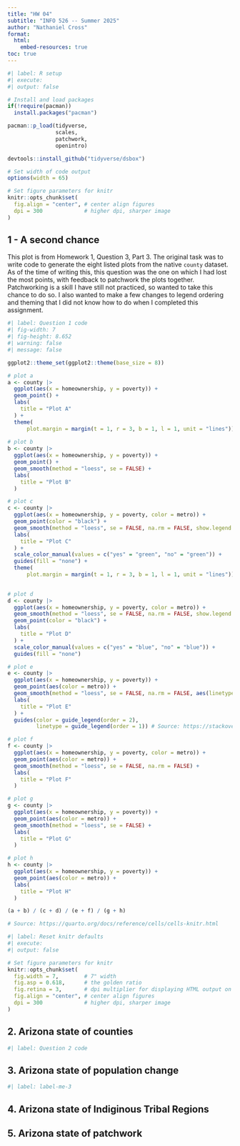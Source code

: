 ```yaml
---
title: "HW 04"
subtitle: "INFO 526 -- Summer 2025"
author: "Nathaniel Cross"
format:
  html:
    embed-resources: true
toc: true
---
```


```r
#| label: R setup
#| execute: 
#| output: false

# Install and load packages
if(!require(pacman))
  install.packages("pacman")

pacman::p_load(tidyverse, 
               scales,
               patchwork,
               openintro)

devtools::install_github("tidyverse/dsbox")

# Set width of code output
options(width = 65)

# Set figure parameters for knitr
knitr::opts_chunk$set(
  fig.align = "center", # center align figures
  dpi = 300             # higher dpi, sharper image
)
```

## 1 - A second chance

This plot is from Homework 1, Question 3, Part 3. The original task was to write code to generate the eight listed plots from the native `county` dataset. As of the time of writing this, this question was the one on which I had lost the most points, with feedback to patchwork the plots together. Patchworking is a skill I have still not practiced, so wanted to take this chance to do so. I also wanted to make a few changes to legend ordering and theming that I did not know how to do when I completed this assignment.

```r
#| label: Question 1 code
#| fig-width: 7
#| fig-height: 8.652
#| warning: false
#| message: false

ggplot2::theme_set(ggplot2::theme(base_size = 8))

# plot a
a <- county |>
  ggplot(aes(x = homeownership, y = poverty)) +
  geom_point() +
  labs(
    title = "Plot A"
  ) +
  theme(
      plot.margin = margin(t = 1, r = 3, b = 1, l = 1, unit = "lines"))
  
# plot b
b <- county |>
  ggplot(aes(x = homeownership, y = poverty)) +
  geom_point() +
  geom_smooth(method = "loess", se = FALSE) +
  labs(
    title = "Plot B"
  )

# plot c
c <- county |>
  ggplot(aes(x = homeownership, y = poverty, color = metro)) +
  geom_point(color = "black") +
  geom_smooth(method = "loess", se = FALSE, na.rm = FALSE, show.legend = FALSE) +
  labs(
    title = "Plot C"
  ) +
  scale_color_manual(values = c("yes" = "green", "no" = "green")) +
  guides(fill = "none") +
  theme(
      plot.margin = margin(t = 1, r = 3, b = 1, l = 1, unit = "lines"))
  

# plot d
d <- county |>
  ggplot(aes(x = homeownership, y = poverty, color = metro)) +
  geom_smooth(method = "loess", se = FALSE, na.rm = FALSE, show.legend = FALSE) +
  geom_point(color = "black") +
  labs(
    title = "Plot D"
  ) +
  scale_color_manual(values = c("yes" = "blue", "no" = "blue")) +
  guides(fill = "none")

# plot e
e <- county |>
  ggplot(aes(x = homeownership, y = poverty)) +
  geom_point(aes(color = metro)) +
  geom_smooth(method = "loess", se = FALSE, na.rm = FALSE, aes(linetype = metro)) +
  labs(
    title = "Plot E" 
  ) +
  guides(color = guide_legend(order = 2), 
         linetype = guide_legend(order = 1)) # Source: https://stackoverflow.com/questions/11393123/controlling-ggplot2-legend-display-order/11397958#11397958

# plot f
f <- county |>
  ggplot(aes(x = homeownership, y = poverty, color = metro)) +
  geom_point(aes(color = metro)) +
  geom_smooth(method = "loess", se = FALSE, na.rm = FALSE) +
  labs(
    title = "Plot F"
  ) 

# plot g
g <- county |>
  ggplot(aes(x = homeownership, y = poverty)) +
  geom_point(aes(color = metro)) +
  geom_smooth(method = "loess", se = FALSE) +
  labs(
    title = "Plot G"
  )

# plot h
h <- county |>
  ggplot(aes(x = homeownership, y = poverty)) +
  geom_point(aes(color = metro)) +
  labs(
    title = "Plot H"
  )

(a + b) / (c + d) / (e + f) / (g + h) 

# Source: https://quarto.org/docs/reference/cells/cells-knitr.html
```

```r
#| label: Reset knitr defaults
#| execute: 
#| output: false

# Set figure parameters for knitr
knitr::opts_chunk$set(
  fig.width = 7,        # 7" width
  fig.asp = 0.618,      # the golden ratio
  fig.retina = 3,       # dpi multiplier for displaying HTML output on retina
  fig.align = "center", # center align figures
  dpi = 300             # higher dpi, sharper image
)
```

## 2. Arizona state of counties

```r
#| label: Question 2 code

```

## 3. Arizona state of population change

```r
#| label: label-me-3

```

## 4. Arizona state of Indiginous Tribal Regions

## 5. Arizona state of patchwork
